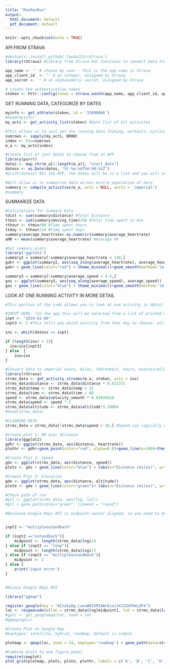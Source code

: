 ---
title: "RunRunRun"
output:
  html_document: default
  pdf_document: default
---

```{r setup, include=FALSE}
knitr::opts_chunk$set(echo = TRUE)
```

API FROM STRAVA

```{r}
#devtools::install_github('fawda123/rStrava')
library(rStrava) #Library from Strava has functions to convert data from API to R dataframe

app_name <- '' # chosen by user - this is the app name in Strava
app_client_id  <- '' # an integer, assigned by Strava
app_secret <- '' # an alphanumeric secret, assigned by Strava

# create the authentication token
stoken <- httr::config(token = strava_oauth(app_name, app_client_id, app_secret))
```

GET RUNNING DATA, CATEGORIZE BY DATES

```{r}
myinfo <- get_athlete(stoken, id = '33690666')
#head(myinfo)
my_acts <- get_activity_list(stoken) #Gets list of all activites 

#This allows us to just get the running data (hiking, workouts, cycling data all have different numrows values)
numrows <- sapply(my_acts, NROW)
index <- 52==numrows
m_a <- my_acts[index]

#Create list of just dates to choose from in APP
library(purrr)
dates <- map_chr(m_a[1:length(m_a)], "start_date")
datesx <- as.Date(dates, "%Y-%m-%dT%H:%M:%SZ")
#print(datesx) #In the APP, the dates will be in a list and you will select in Input

```


```{r}
#Will allow us to summarize data across entire population of data
summary <- compile_activities(m_a, acts = NULL, units = 'imperial')
#summary
```

SUMMARIZE DATA

```{r}
#Calculations for Summary Data
tdist <- sum(summary$distance) #Total Distance
ttmin <- sum(summary$moving_time)/60 #Total time spent in min
tthour <- ttmin/60 #Time spent hours
ttday <- tthour/24 #Time spent days
summary$average_heartrate<-as.numeric(summary$average_heartrate) 
aHR <- mean(summary$average_heartrate) #Average HR
```

```{r}
#Get summary plots
library('ggplot2')
summary2 = summary[!summary$average_heartrate < 140,]
gahr <- ggplot(summary2, aes(seq_along(average_heartrate), average_heartrate))
gahr + geom_line(color="red") + theme_minimal()+geom_smooth(method='lm', color='blue')+labs(x="Time", y="Average Heartrate (bpm)", title="Average HR changes over Time")

summary3 = summary[!summary$average_speed < 4.5,]
gas <- ggplot(summary3, aes(seq_along(average_speed), average_speed))
gas + geom_line(color="blue") + theme_minimal()+geom_smooth(method='lm', color='yellow')+labs(x="Time (Days)", y="Average Speed (mph)", title="Average Speed changes over Time")
```

LOOK AT ONE RUNNING ACTIVITY IN MORE DETAIL

```{r}
#This portion of the code allows you to look at one activity in detail

#INPUT HERE: (In the app this will be selected from a list of printed dates, above)
inpt <- "2019-01-06" 
inpt3 <- 2 #This tells you which activity from that day to choose- will also be a dropdown selected input in APP)

inx <- which(datesx == inpt)

if (length(inx) > 1){
  inx=inx[inpt3]
} else  {
    inx=inx
}


```


```{r}
#Convert data to imperial units, miles, fahrenheit, hours, minutes/mile pace
library(rStrava)
strms_data <- get_activity_streams(m_a, stoken, acts = inx)
strms_data$distance <- strms_data$distance * 0.621371
strms_data$temp <- strms_data$temp + 32
strms_data$time <- strms_data$time / 60
speed <- strms_data$velocity_smooth * 0.01035618
strms_data$speed <- speed ^-1
strms_data$altitude <- strms_data$altitude*3.28084
#head(strms_data)
```


```{r}
#CLEANING DATA
strms_data = strms_data[!strms_data$speed > 18,] #Speed can logically only be above this value. When the GPS watch is stopped/restarted, sometimes it causes spikes in the data) 

```

```{r}
#Create plot 1: HR over distance
library(ggplot2)
gdhr <- ggplot(strms_data, aes(distance, heartrate))
plothr <- gdhr+geom_point(color="red", alpha=0.8)+geom_line(y=160)+theme_bw()+labs(x="Distance (miles)", y="HeartRate (bpm)", title="Heart Rate over Distance")

```

```{r}
#Create Plot 2: Speed
gds <- ggplot(strms_data, aes(distance, speed))
plots <- gds + geom_line(color="blue") + labs(x="Distance (miles)", y="Speed (minutes/mile)", title="Speed")+theme_minimal()+geom_smooth(method='lm', color='red')+scale_y_reverse()
```


```{r}
#Create Plot 3: Elevation
gde <- ggplot(strms_data, aes(distance, altitude))
plote <- gde + geom_line(color="green")+ labs(x="Distance (miles)", y="Elevation (feet)", title="Elevation")+theme_minimal()
```


```{r}
#Check path of run
#gll <- ggplot(strms_data, aes(lng, lat))
#gll + geom_path(color="green", lineend = "round")
```
```{r}

#Becauase Google Maps API is midpoint-center aligned, so you need to define the run with INPUT to tell where the midpoint would be. This would be an input in the APP


inpt2 <- "multipleoutandback"

if (inpt2 =="outandback"){
    midpoint <- length(strms_data$lng)/4
} else if (inpt2 == "loop"){
    midpoint <- length(strms_data$lng)/2
} else if (inpt2 == "multipleoutandback"){
    midpoint <- 2
} else {
    print('input error')
} 



```


```{r}

#Access Google Maps API

library("ggmap")

register_google(key = "AIzaSyDg_LaxuW8IXRIAWr6iuiJXJ2ImThmLQF4")
loc <- revgeocode(c(lon = strms_data$lng[midpoint], lat = strms_data$lat[midpoint]))
#gpic <- get_googlemap(loc, zoom = 14) 
#ggmap(gpic)
```

```{r}

#Create Plot on Google Map
#maptypes: satellite, hybrid, roadmap, default is simple  

plotmap <- qmap(loc, zoom = 14, maptype='roadmap') + geom_path(data=strms_data,aes(x = lng, y = lat),  colour = "red", size = 1.5, alpha = .5, lineend = "round")

```

```{r}
#Combine plots to one figure panel
require(cowplot)
plot_grid(plotmap, plots, plote, plothr, labels = c('A', 'B', 'C', 'D'), ncol = 2)
```






